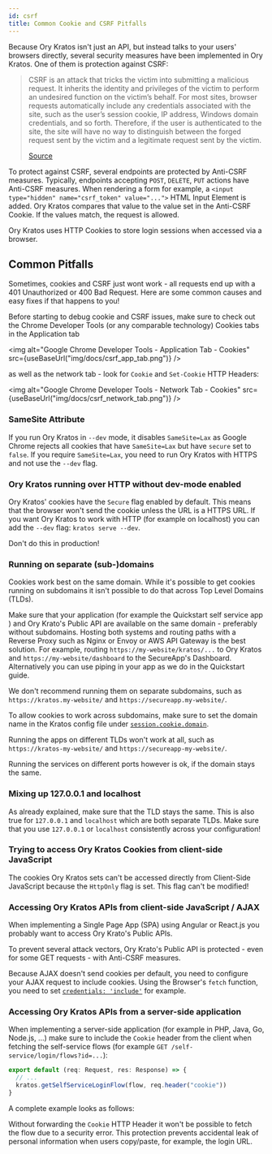 ```yaml
---
id: csrf
title: Common Cookie and CSRF Pitfalls
---
```



Because Ory Kratos isn't just an API, but instead talks to your users' browsers directly, several security measures have been
implemented in Ory Kratos. One of them is protection against CSRF:

> CSRF is an attack that tricks the victim into submitting a malicious request. It inherits the identity and privileges of the
> victim to perform an undesired function on the victim’s behalf. For most sites, browser requests automatically include any
> credentials associated with the site, such as the user’s session cookie, IP address, Windows domain credentials, and so forth.
> Therefore, if the user is authenticated to the site, the site will have no way to distinguish between the forged request sent by
> the victim and a legitimate request sent by the victim.
>
> [Source](https://owasp.org/www-community/attacks/csrf)

To protect against CSRF, several endpoints are protected by Anti-CSRF measures. Typically, endpoints accepting `POST`, `DELETE`,
`PUT` actions have Anti-CSRF measures. When rendering a form for example, a `<input type="hidden" name="csrf_token" value="...">`
HTML Input Element is added. Ory Kratos compares that value to the value set in the Anti-CSRF Cookie. If the values match, the
request is allowed.

Ory Kratos uses HTTP Cookies to store login sessions when accessed via a browser.

## Common Pitfalls

Sometimes, cookies and CSRF just wont work - all requests end up with a 401 Unauthorized or 400 Bad Request. Here are some common
causes and easy fixes if that happens to you!

Before starting to debug cookie and CSRF issues, make sure to check out the Chrome Developer Tools (or any comparable technology)
Cookies tabs in the Application tab

<img alt="Google Chrome Developer Tools - Application Tab - Cookies" src={useBaseUrl("img/docs/csrf_app_tab.png")} />

as well as the network tab - look for `Cookie` and `Set-Cookie` HTTP Headers:

<img alt="Google Chrome Developer Tools - Network Tab - Cookies" src={useBaseUrl("img/docs/csrf_network_tab.png")} />

### SameSite Attribute

If you run Ory Kratos in `--dev` mode, it disables `SameSite=Lax` as Google Chrome rejects all cookies that have `SameSite=Lax`
but have `secure` set to `false`. If you require `SameSite=Lax`, you need to run Ory Kratos with HTTPS and not use the `--dev`
flag.

### Ory Kratos running over HTTP without dev-mode enabled

Ory Kratos' cookies have the `Secure` flag enabled by default. This means that the browser won't send the cookie unless the URL is
a HTTPS URL. If you want Ory Kratos to work with HTTP (for example on localhost) you can add the `--dev` flag:
`kratos serve --dev`.

Don't do this in production!

### Running on separate (sub-)domains

Cookies work best on the same domain. While it's possible to get cookies running on subdomains it isn't possible to do that across
Top Level Domains (TLDs).

Make sure that your application (for example the Quickstart self service app ) and Ory Krato's Public API are available on the
same domain - preferably without subdomains. Hosting both systems and routing paths with a Reverse Proxy such as Nginx or Envoy or
AWS API Gateway is the best solution. For example, routing `https://my-website/kratos/...` to Ory Kratos and
`https://my-website/dashboard` to the SecureApp's Dashboard. Alternatively you can use piping in your app as we do in the
Quickstart guide.

We don't recommend running them on separate subdomains, such as `https://kratos.my-website/` and `https://secureapp.my-website/`.

To allow cookies to work across subdomains, make sure to set the domain name in the Kratos config file under
[`session.cookie.domain`](https://www.ory.sh/kratos/docs/next/guides/configuring-cookies/#session-cookies).

Running the apps on different TLDs won't work at all, such as `https://kratos-my-website/` and `https://secureapp-my-website/`.

Running the services on different ports however is ok, if the domain stays the same.

### Mixing up 127.0.0.1 and localhost

As already explained, make sure that the TLD stays the same. This is also true for `127.0.0.1` and `localhost` which are both
separate TLDs. Make sure that you use `127.0.0.1` or `localhost` consistently across your configuration!

### Trying to access Ory Kratos Cookies from client-side JavaScript

The cookies Ory Kratos sets can't be accessed directly from Client-Side JavaScript because the `HttpOnly` flag is set. This flag
can't be modified!

### Accessing Ory Kratos APIs from client-side JavaScript / AJAX

When implementing a Single Page App (SPA) using Angular or React.js you probably want to access Ory Krato's Public APIs.

To prevent several attack vectors, Ory Krato's Public API is protected - even for some GET requests - with Anti-CSRF measures.

Because AJAX doesn't send cookies per default, you need to configure your AJAX request to include cookies. Using the Browser's
`fetch` function, you need to set
[`credentials: 'include'`](https://developer.mozilla.org/en-US/docs/Web/API/WindowOrWorkerGlobalScope/fetch#Parameters) for
example.

### Accessing Ory Kratos APIs from a server-side application

When implementing a server-side application (for example in PHP, Java, Go, Node.js, ...) make sure to include the `Cookie` header
from the client when fetching the self-service flows (for example `GET /self-service/login/flows?id=...`):

```ts
export default (req: Request, res: Response) => {
  // ...
  kratos.getSelfServiceLoginFlow(flow, req.header("cookie"))
}
```

A complete example looks as follows:

<CodeFromRemote
  lang="js"
  link="https://github.com/ory/kratos-selfservice-ui-node/blob/782f20cb023c140b230dfa0f5358c76999e9b938/src/routes/login.ts#L25"
  src="https://raw.githubusercontent.com/ory/kratos-selfservice-ui-node/master/src/routes/login.ts"
/>

Without forwarding the `Cookie` HTTP Header it won't be possible to fetch the flow due to a security error. This protection
prevents accidental leak of personal information when users copy/paste, for example, the login URL.
